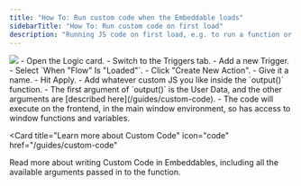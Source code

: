 ```yaml
---
title: "How To: Run custom code when the Embeddable loads"
sidebarTitle: "How To: Run custom code on first load"
description: "Running JS code on first load, e.g. to run a function or add an event listener"
---
```


<Frame caption="Adding a custom code Action to run when the embeddable first loads">
  <img src="/images/how-to/add-action.gif" />
</Frame>

<Steps>
  <Step title="Add a Trigger for on first load">
    - Open the Logic card.
    - Switch to the Triggers tab.
    - Add a new Trigger.
    - Select `When "Flow" Is "Loaded"`.
  </Step>
  <Step title="Create a custom code Action">
    - Click "Create New Action".
    - Give it a name.
    - Hit Apply.
  </Step>
  <Step title="Write your custom code">
    - Add whatever custom JS you like inside the `output()` function.
    - The first argument of `output()` is the User Data, and the other arguments
      are [described here](/guides/custom-code).
    - The code will execute on the frontend, in the main window environment,
      so has access to window functions and variables.
  </Step>

</Steps>

<Card
  title="Learn more about Custom Code"
  icon="code"
  href="/guides/custom-code"
>
  Read more about writing Custom Code in Embeddables, including all the
  available arguments passed in to the function.
</Card>
